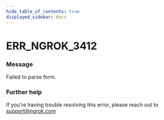 ```yaml
---
hide_table_of_contents: true
displayed_sidebar: docs
---
```



# ERR_NGROK_3412

### Message

Failed to parse form.

<ErrorDetails error="err_ngrok_3412" />

### Further help

If you're having trouble resolving this error, please reach out to [support@ngrok.com](mailto:support@ngrok.com?subject=Help%20with%20ERR_NGROK_3412)
